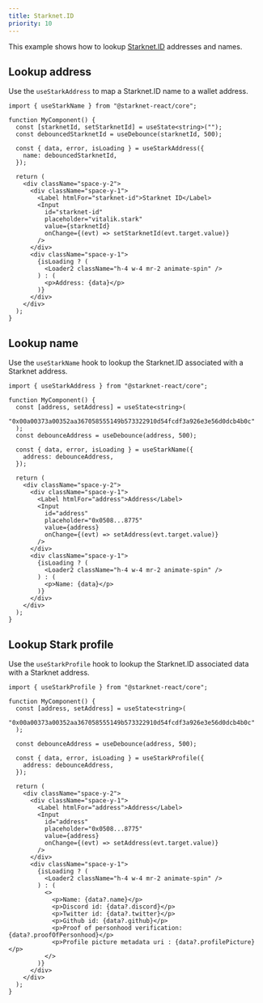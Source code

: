 ```yaml
---
title: Starknet.ID
priority: 10
---
```


This example shows how to lookup [Starknet.ID](https://www.starknet.id/)
addresses and names.

<DemoContainer>
  <StarknetIDDemo />
</DemoContainer>

## Lookup address

Use the `useStarkAddress` to map a Starknet.ID name to a wallet address.

```tsx lookup-address.tsx
import { useStarkName } from "@starknet-react/core";

function MyComponent() {
  const [starknetId, setStarknetId] = useState<string>("");
  const debouncedStarknetId = useDebounce(starknetId, 500);

  const { data, error, isLoading } = useStarkAddress({
    name: debouncedStarknetId,
  });

  return (
    <div className="space-y-2">
      <div className="space-y-1">
        <Label htmlFor="starknet-id">Starknet ID</Label>
        <Input
          id="starknet-id"
          placeholder="vitalik.stark"
          value={starknetId}
          onChange={(evt) => setStarknetId(evt.target.value)}
        />
      </div>
      <div className="space-y-1">
        {isLoading ? (
          <Loader2 className="h-4 w-4 mr-2 animate-spin" />
        ) : (
          <p>Address: {data}</p>
        )}
      </div>
    </div>
  );
}
```

## Lookup name

Use the `useStarkName` hook to lookup the Starknet.ID associated with a Starknet
address.

```tsx lookup-name.tsx
import { useStarkAddress } from "@starknet-react/core";

function MyComponent() {
  const [address, setAddress] = useState<string>(
    "0x00a00373a00352aa367058555149b573322910d54fcdf3a926e3e56d0dcb4b0c"
  );
  const debounceAddress = useDebounce(address, 500);

  const { data, error, isLoading } = useStarkName({
    address: debounceAddress,
  });

  return (
    <div className="space-y-2">
      <div className="space-y-1">
        <Label htmlFor="address">Address</Label>
        <Input
          id="address"
          placeholder="0x0508...8775"
          value={address}
          onChange={(evt) => setAddress(evt.target.value)}
        />
      </div>
      <div className="space-y-1">
        {isLoading ? (
          <Loader2 className="h-4 w-4 mr-2 animate-spin" />
        ) : (
          <p>Name: {data}</p>
        )}
      </div>
    </div>
  );
}
```

## Lookup Stark profile

Use the `useStarkProfile` hook to lookup the Starknet.ID associated data with a Starknet
address.

```tsx lookup-stark-profile.tsx
import { useStarkProfile } from "@starknet-react/core";

function MyComponent() {
  const [address, setAddress] = useState<string>(
    "0x00a00373a00352aa367058555149b573322910d54fcdf3a926e3e56d0dcb4b0c"
  );

  const debounceAddress = useDebounce(address, 500);

  const { data, error, isLoading } = useStarkProfile({
    address: debounceAddress,
  });

  return (
    <div className="space-y-2">
      <div className="space-y-1">
        <Label htmlFor="address">Address</Label>
        <Input
          id="address"
          placeholder="0x0508...8775"
          value={address}
          onChange={(evt) => setAddress(evt.target.value)}
        />
      </div>
      <div className="space-y-1">
        {isLoading ? (
          <Loader2 className="h-4 w-4 mr-2 animate-spin" />
        ) : (
          <>
            <p>Name: {data?.name}</p>
            <p>Discord id: {data?.discord}</p>
            <p>Twitter id: {data?.twitter}</p>
            <p>Github id: {data?.github}</p>
            <p>Proof of personhood verification: {data?.proofOfPersonhood}</p>
            <p>Profile picture metadata uri : {data?.profilePicture}</p>
          </>
        )}
      </div>
    </div>
  );
}
```
